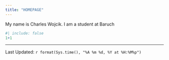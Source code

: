 ```yaml
---
title: "HOMEPAGE"
---
```


My name is Charles Wojcik. I am a student at Baruch

```r
#| include: false
1+1
```
--------------
Last Updated: `r format(Sys.time(), "%A %m %d, %Y at %H:%M%p")`